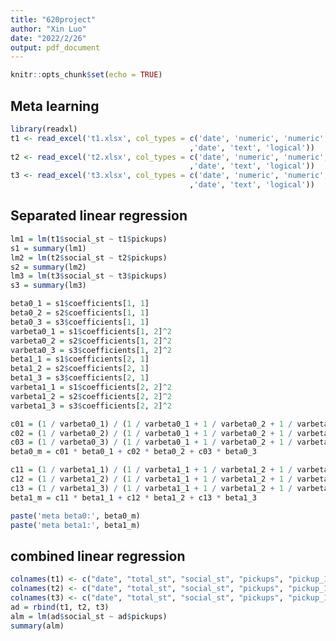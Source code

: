 ```yaml
---
title: "620project"
author: "Xin Luo"
date: "2022/2/26"
output: pdf_document
---
```


```r
knitr::opts_chunk$set(echo = TRUE)
```

## Meta learning

```r
library(readxl)
t1 <- read_excel('t1.xlsx', col_types = c('date', 'numeric', 'numeric', 'numeric'
                                        ,'date', 'text', 'logical'))
t2 <- read_excel('t2.xlsx', col_types = c('date', 'numeric', 'numeric', 'numeric'
                                        ,'date', 'text', 'logical'))
t3 <- read_excel('t3.xlsx', col_types = c('date', 'numeric', 'numeric', 'numeric'
                                        ,'date', 'text', 'logical'))
```


## Separated linear regression
```r
lm1 = lm(t1$social_st ~ t1$pickups)
s1 = summary(lm1)
lm2 = lm(t2$social_st ~ t2$pickups)
s2 = summary(lm2)
lm3 = lm(t3$social_st ~ t3$pickups)
s3 = summary(lm3)
```
```r
beta0_1 = s1$coefficients[1, 1]
beta0_2 = s2$coefficients[1, 1]
beta0_3 = s3$coefficients[1, 1]
varbeta0_1 = s1$coefficients[1, 2]^2
varbeta0_2 = s2$coefficients[1, 2]^2
varbeta0_3 = s3$coefficients[1, 2]^2
beta1_1 = s1$coefficients[2, 1]
beta1_2 = s2$coefficients[2, 1]
beta1_3 = s3$coefficients[2, 1]
varbeta1_1 = s1$coefficients[2, 2]^2
varbeta1_2 = s2$coefficients[2, 2]^2
varbeta1_3 = s3$coefficients[2, 2]^2

c01 = (1 / varbeta0_1) / (1 / varbeta0_1 + 1 / varbeta0_2 + 1 / varbeta0_3)
c02 = (1 / varbeta0_2) / (1 / varbeta0_1 + 1 / varbeta0_2 + 1 / varbeta0_3)
c03 = (1 / varbeta0_3) / (1 / varbeta0_1 + 1 / varbeta0_2 + 1 / varbeta0_3)
beta0_m = c01 * beta0_1 + c02 * beta0_2 + c03 * beta0_3

c11 = (1 / varbeta1_1) / (1 / varbeta1_1 + 1 / varbeta1_2 + 1 / varbeta1_3)
c12 = (1 / varbeta1_2) / (1 / varbeta1_1 + 1 / varbeta1_2 + 1 / varbeta1_3)
c13 = (1 / varbeta1_3) / (1 / varbeta1_1 + 1 / varbeta1_2 + 1 / varbeta1_3)
beta1_m = c11 * beta1_1 + c12 * beta1_2 + c13 * beta1_3

paste('meta beta0:', beta0_m)
paste('meta beta1:', beta1_m)
```

## combined linear regression
```r
colnames(t1) <- c("date", "total_st", "social_st", "pickups", "pickup_1st", "weekday", "if_weekend")
colnames(t2) <- c("date", "total_st", "social_st", "pickups", "pickup_1st", "weekday", "if_weekend")
colnames(t3) <- c("date", "total_st", "social_st", "pickups", "pickup_1st", "weekday", "if_weekend")
ad = rbind(t1, t2, t3)
alm = lm(ad$social_st ~ ad$pickups)
summary(alm)
```